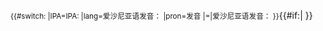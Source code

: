 <onlyinclude><small>{{#switch: {{{2}}}|IPA=IPA:&nbsp;|lang=爱沙尼亚语发音：&nbsp;|pron=发音&nbsp;|=|爱沙尼亚语发音：&nbsp;}}</small>{{IPA|[[Help:愛沙尼亞語國際音標|[{{{1}}}]]]}}{{#if:{{{3|}}}|{{IPA audio link|{{{3}}} }} }}</onlyinclude>

{{documentation|Template:usage of IPA templates}}

<!-- PLEASE ADD CATEGORIES AFTER THIS LINE, THANKS. -->

[[Category:IPA语言模板|{{PAGENAME}}]]

<!-- PLEASE ADD INTERWIKIS LINKS AFTER THIS LINE, THANKS. -->